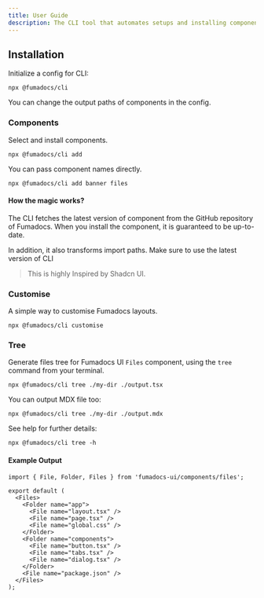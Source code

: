```yaml
---
title: User Guide
description: The CLI tool that automates setups and installing components.
---
```


## Installation

Initialize a config for CLI:

```package-install
npx @fumadocs/cli
```

You can change the output paths of components in the config.

### Components

Select and install components.

```package-install
npx @fumadocs/cli add
```

You can pass component names directly.

```package-install
npx @fumadocs/cli add banner files
```

#### How the magic works?

The CLI fetches the latest version of component from the GitHub repository of Fumadocs.
When you install the component, it is guaranteed to be up-to-date.

In addition, it also transforms import paths.
Make sure to use the latest version of CLI

> This is highly Inspired by Shadcn UI.

### Customise

A simple way to customise Fumadocs layouts.

```package-install
npx @fumadocs/cli customise
```

### Tree

Generate files tree for Fumadocs UI `Files` component, using the `tree` command from your terminal.

```package-install
npx @fumadocs/cli tree ./my-dir ./output.tsx
```

You can output MDX file too:

```package-install
npx @fumadocs/cli tree ./my-dir ./output.mdx
```

See help for further details:

```package-install
npx @fumadocs/cli tree -h
```

#### Example Output

```tsx title="output.tsx"
import { File, Folder, Files } from 'fumadocs-ui/components/files';

export default (
  <Files>
    <Folder name="app">
      <File name="layout.tsx" />
      <File name="page.tsx" />
      <File name="global.css" />
    </Folder>
    <Folder name="components">
      <File name="button.tsx" />
      <File name="tabs.tsx" />
      <File name="dialog.tsx" />
    </Folder>
    <File name="package.json" />
  </Files>
);
```
